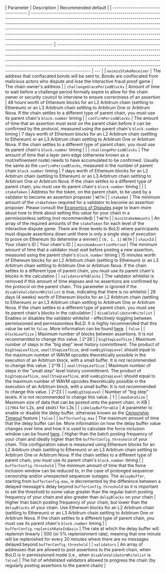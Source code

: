 <section class='small-table'>

| Parameter                           | Description                                                                                                                                                                                                                                                                                                                                                                                                                                                                                     | Recommended default                                                                                                                                                                                                                                                                                                                                                                                                     |
| ----------------------------------- | ----------------------------------------------------------------------------------------------------------------------------------------------------------------------------------------------------------------------------------------------------------------------------------------------------------------------------------------------------------------------------------------------------------------------------------------------------------------------------------------------- | ----------------------------------------------------------------------------------------------------------------------------------------------------------------------------------------------------------------------------------------------------------------------------------------------------------------------------------------------------------------------------------------------------------------------- | --- |
| `excessStakeReceiver`               | The address that confiscated bonds will be sent to. Bonds are confiscated from malicious actors who dispute and lose the interactive fraud proof game                                                                                                                                                                                                                                                                                                                                           | The chain owner's address                                                                                                                                                                                                                                                                                                                                                                                               |
| `challengeGracePeriodBlocks`        | Amount of time to wait before a challenge period formally expire to allow for the chain owner or security council to intervene to ensure correctness of an assertion                                                                                                                                                                                                                                                                                                                            | 48 hours worth of Ethereum blocks for an L2 Arbitrum chain (settling to Ethereum) or an L3 Arbitrum chain settling to Arbitrum One or Arbitrum Nova. If the chain settles to a different type of parent chain, you must use its parent chain's `block.number` timing                                                                                                                                                    |
| `confirmPeriodBlocks`               | The amount of time that an assertion must exist on the parent chain before it can be confirmed by the protocol, measured using the parent chain's `block.number` timing                                                                                                                                                                                                                                                                                                                         | 7 days worth of Ethereum blocks for an L2 Arbitrum chain (settling to Ethereum) or an L3 Arbitrum chain settling to Arbitrum One or Arbitrum Nova. If the chain settles to a different type of parent chain, you must use its parent chain's `block.number` timing                                                                                                                                                      |     |
| `challengePeriodBlocks`             | The amount of time that a layer zero edge (otherwise known as a root/refinement node) needs to have accumulated to be confirmed. Usually the same as the `confirmPeriodBlocks`, measured in the number of parent chain `block.number` timing                                                                                                                                                                                                                                                    | 7 days worth of Ethereum blocks for an L2 Arbitrum chain (settling to Ethereum) or an L3 Arbitrum chain settling to Arbitrum One or Arbitrum Nova. If the chain settles to a different type of parent chain, you must use its parent chain's `block.number` timing                                                                                                                                                      |     |
| `stakeToken`                        | Address for the token, on the parent chain, to be used by a validator to become an assertion proposer                                                                                                                                                                                                                                                                                                                                                                                           | `WETH`                                                                                                                                                                                                                                                                                                                                                                                                                  |
| `stakeAmt`                          | The minimum amount of the `stakeToken` required for a validator to become an assertion proposer. Please consult the [Economics of Disputes](../how-arbitrum-works/bold/bold-economics-of-disputes.mdx) page to learn more about how to think about setting this value for your chain in a permissionless setting (not recommended)                                                                                                                                                              | 1 `WETH`                                                                                                                                                                                                                                                                                                                                                                                                                |
| `miniStakeAmounts`                  | An array of the required amounts of the `stakeToken` for each level of the interactive dispute game. There are three levels to BoLD where participants must dispute assertions down until there is only a single step of execution to prove on Ethereum (to determine a winner)                                                                                                                                                                                                                 | `[0, 1, 1]` `WETH`                                                                                                                                                                                                                                                                                                                                                                                                      |
| `chainId`                           | Your chain's ID                                                                                                                                                                                                                                                                                                                                                                                                                                                                                 | Your chain's ID                                                                                                                                                                                                                                                                                                                                                                                                         |
| `minimumAssertionPeriod`            | The minimum amount of time that a validator must wait before posting a new assertion, measured using the parent chain's `block.number` timing                                                                                                                                                                                                                                                                                                                                                   | 15 minutes worth of Ethereum blocks for an L2 Arbitrum chain (settling to Ethereum) or an L3 Arbitrum chain settling to Arbitrum One or Arbitrum Nova. If the chain settles to a different type of parent chain, you must use its parent chain's blocks in the calculation                                                                                                                                              |
| `validatorAfkBlocks`                | The validator whitelist is removed if this amount of time elapses and no assertions are confirmed by the protocol on the parent chain. This parameter is ignored if the `disableValidatorWhitelist` is true, indicating that there is no whitelist                                                                                                                                                                                                                                              | 28 days (4 weeks) worth of Ethereum blocks for an L2 Arbitrum chain (settling to Ethereum) or an L3 Arbitrum chain settling to Arbitrum One or Arbitrum Nova. If the chain settles to a different type of parent chain, you must use its parent chain's blocks in the calculation                                                                                                                                       |
| `disableValidatorWhitelist`         | Enables or disables the validator whitelist - effectively toggling between permissioned and permissionless BoLD. It is highly recommended that this value be set to `false`. More information can be found [here](../launch-orbit-chain/bold-adoption-for-orbit-chains.mdx).                                                                                                                                                                                                                    | `false`                                                                                                                                                                                                                                                                                                                                                                                                                 |
| `blockLeafSize`                     | Maximum number of blocks between assertions. It is not recommended to change this value.                                                                                                                                                                                                                                                                                                                                                                                                        | 2^26                                                                                                                                                                                                                                                                                                                                                                                                                    |
| `bigStepLeafSize`                   | Maximum number of steps in the "big step" level history committment. The product of `bigStepLeafSize`, `smallStepLeafSize`, and `numBigStepLevel` should equal to the maximum number of WAVM opcodes theoretically possible in the execution of an Arbitrum block, with a small buffer. It is not recommended to change this value.                                                                                                                                                             | 2^19                                                                                                                                                                                                                                                                                                                                                                                                                    |
| `smallStepLeafSize`                 | Maximum number of steps in the "small step" level history committment. The product of `bigStepLeafSize`, `smallStepLeafSize`, and `numBigStepLevel` should equal to the maximum number of WAVM opcodes theoretically possible in the execution of an Arbitrum block, with a small buffer. It is not recommended to change this value.                                                                                                                                                           | 2^23                                                                                                                                                                                                                                                                                                                                                                                                                    |
| `numBigStepLevel`                   | Number of "big step" levels. It is not recommended to change this value.                                                                                                                                                                                                                                                                                                                                                                                                                        | 1                                                                                                                                                                                                                                                                                                                                                                                                                       |
| `maxDataSize`                       | Maximum size of data that can be posted onto the parent chain, in KB                                                                                                                                                                                                                                                                                                                                                                                                                            | `117964` for L2s, and `104857` for L3s                                                                                                                                                                                                                                                                                                                                                                                  |
| `isDelayBufferable`                 | A parameter to enable or disable the delay buffer, otherwise known as the [Censorship Timeout](../how-arbitrum-works/03-sequencer.mdx#censorship-timeout) feature                                                                                                                                                                                                                                                                                                                               | `false`                                                                                                                                                                                                                                                                                                                                                                                                                 |
| `bufferConfig.max`                  | The maximum amount of time that the delay buffer can be. More information on how the delay buffer value changes over time and how it is used to calculate the force inclusion window can be found [here](../how-arbitrum-works/03-sequencer.mdx#censorship-timeout).                                                                                                                                                                                                                            | Higher than the batch posting frequency of your chain and ideally higher than the `bufferConfig.threshold` of your chain. This configuration value is measured using Ethereum blocks for an L2 Arbitrum chain (settling to Ethereum) or an L3 Arbitrum chain settling to Arbitrum One or Arbitrum Nova. If the chain settles to a different type of parent chain, you must use its parent chain's `block.number` timing |
| `bufferConfig.threshold`            | The minimum amount of time that the force inclusion window can be reduced to, in the case of prolonged sequencer censorship and/or unexpected sequencer outages. The `delayBuffer`, starting from `bufferConfig.max`, is decremented by the difference between a delayed message's delay beyond `bufferConfig.threshold` so it is important to set the threshold to some value greater than the regular batch posting frequency of your chain and also greater than `delayBlocks` on your chain | Higher than batch posting frequency of your chain, but lower than the `delayBlocks` of your chain. Use Ethereum blocks for an L2 Arbitrum chain (settling to Ethereum) or an L3 Arbitrum chain settling to Arbitrum One or Arbitrum Nova. If the chain settles to a different type of parent chain, you must use its parent chain's `block.number` timing                                                               |
| `bufferConfig.replenishRateInBasis` | The rate at which the delay buffer will replenish linearly                                                                                                                                                                                                                                                                                                                                                                                                                                      | 500 (or 5% replenishment rate), meaning that one minute will be replenished for every 20 minutes where there are no messages delayed beyond `bufferConfig.threshold`                                                                                                                                                                                                                                                    |
| `validators`                        | An array of addresses that are allowed to post assertions to the parent chain, when BoLD is in permissioned mode (i.e., when `disableValidatorWhitelist` is `false`)                                                                                                                                                                                                                                                                                                                            | The list of whitelisted validators allowed to progress the chain (by regularly posting assertions to the parent chain)                                                                                                                                                                                                                                                                                                  |

</section>
